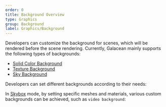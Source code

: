 ```yaml
---
order: 0
title: Background Overview
type: Graphics
group: Background
label: Graphics/Background
---
```


Developers can customize the background for scenes, which will be rendered before the scene rendering. Currently, Galacean mainly supports the following types of backgrounds:

- [Solid Color Background](/en/docs/graphics-background-solidColor)
- [Texture Background](/en/docs/graphics-background-texture)
- [Sky Background](/en/docs/graphics-background-sky)

Developers can set different backgrounds according to their needs:

<Playground href="/embed/background" />

In [Skybox](/en/docs/graphics-background-sky}) mode, by setting specific meshes and materials, various custom backgrounds can be achieved, such as `video background`:

<Playground href="/embed/video-background" />

